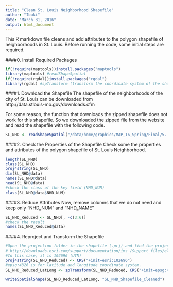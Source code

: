 ```yaml
---
title: "Clean St. Louis Neighborhood Shapefile"
author: "Ibuki"
date: "March 31, 2016"
output: html_document
---
```

This R markdown file cleans and add attributes to the polygon shapefile of neighborhoods in St. Louis. Before running the code, some initial steps are required. 

####0. Install Required Packages
```r
if(!require(maptools))install.packages("maptools")
library(maptools) #readShapeSpatial
if(!require(rgdal))install.packages("rgdal")
library(rgdal) #spTransform (transform the coordinate system of the shapefile)
```


####1. Download the Shapefile
The shapefile of the neighborhoods of the city of St. Louis can be downloaded from   
http://data.stlouis-mo.gov/downloads.cfm  

For some reason, the function that downloads the zipped shapefile does not work for this shapefile. So we downloaded the zipped file from the website and read the shapefile with the following code. 

```r
SL_NHD <- readShapeSpatial("/data/home/graphics/MAP_16_Spring/Final/5. Prepare Shapefile/St. Louis/SL_NHD_Shapefile_RMD/nbrhds_wards/BND_Nhd88_cw")
```

####2. Check the Properties of the Shapefile
Check some the properties and attributes of the polygon shapefile of St. Louis Neighborhood.  
```r
length(SL_NHD)
class(SL_NHD)
proj4string(SL_NHD)
dim(SL_NHD@data)
names(SL_NHD@data)
head(SL_NHD@data)
#check the class of the key field (NHD_NUM)
class(SL_NHD@data$NHD_NUM)
```

####3. Reduce Attributes
Now, remove columns that we do not need and keep only "NHD_NUM" and "NHD_NAME"
```r
SL_NHD_Reduced <- SL_NHD[, -c(3:6)]
#check the result
names(SL_NHD_Reduced@data)
```

####4. Reproject and Transform the Shapefile
```r
#Open the projection folder in the shapefile (.prj) and find the projection code in the following website:
# http://downloads.esri.com/support/documentation/ims_/Support_files/elements/pcs.htm
#In this case, it is 102696 (UTM)
proj4string(SL_NHD_Reduced) <- CRS("+init=esri:102696")
#epsg:4326 is for latitude and longitude coordinate system. 
SL_NHD_Reduced_LatLong <- spTransform(SL_NHD_Reduced, CRS("+init=epsg:4326"))

writeSpatialShape(SL_NHD_Reduced_LatLong, "SL_NHD_Shapefile_Cleaned")
```
